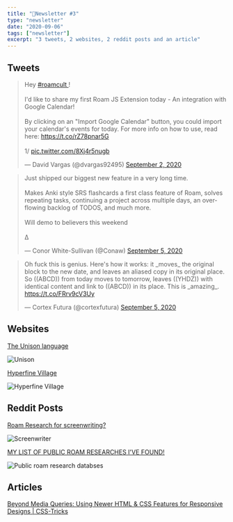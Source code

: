 ```yaml
---
title: "📧Newsletter #3"
type: "newsletter"
date: "2020-09-06"
tags: ["newsletter"]
excerpt: "3 tweets, 2 websites, 2 reddit posts and an article"
---
```


## Tweets

<blockquote class="twitter-tweet">
  <p lang="en" dir="ltr">
    Hey
    <a href="https://twitter.com/hashtag/roamcult?src=hash&amp;ref_src=twsrc%5Etfw">
      #roamcult
    </a>
    !<br />
    <br />
    I&#39;d like to share my first Roam JS Extension today - An integration with
    Google Calendar!
    <br />
    <br />
    By clicking on an &quot;Import Google Calendar&quot; button, you could import
    your calendar&#39;s events for today. For more info on how to use, read here:
    <a href="https://t.co/rZ78pnar5G">https://t.co/rZ78pnar5G</a>
    <br />
    <br />
    1/ <a href="https://t.co/8Xj4r5nugb">pic.twitter.com/8Xj4r5nugb</a>
  </p>
  &mdash; David Vargas (@dvargas92495)
  <a href="https://twitter.com/dvargas92495/status/1301175953897467905?ref_src=twsrc%5Etfw">
    September 2, 2020
  </a>
</blockquote>

<blockquote class="twitter-tweet">
  <p lang="en" dir="ltr">
    Just shipped our biggest new feature in a very long time.
    <br />
    <br />
    Makes Anki style SRS flashcards a first class feature of Roam, solves repeating
    tasks, continuing a project across multiple days, an overflowing backlog of TODOS,
    and much more.
    <br />
    <br />
    Will demo to believers this weekend
    <br />
    <br />∆
  </p>
  &mdash; Conor White-Sullivan (@Conaw) <a href="https://twitter.com/Conaw/status/1302217025167585280?ref_src=twsrc%5Etfw">
    September 5, 2020
  </a>
</blockquote>

<blockquote class="twitter-tweet">
  <p lang="en" dir="ltr">
    Oh fuck this is genius. Here&#39;s how it works: it _moves_ the original
    block to the new date, and leaves an aliased copy in its original place. So
    ((ABCD)) from today moves to tomorrow, leaves ((YHDZ)) with identical
    content and link to ((ABCD)) in its place. This is _amazing_.
    <a href="https://t.co/FRrv9cV3Uy">https://t.co/FRrv9cV3Uy</a>
  </p>
  &mdash; Cortex Futura (@cortexfutura) <a href="https://twitter.com/cortexfutura/status/1302228722028867584?ref_src=twsrc%5Etfw">September 5, 2020</a>
</blockquote>

## Websites

[The Unison language](https://www.unisonweb.org/)

![Unison](../images/unison-site.png)

[Hyperfine Village](https://roamresearch.com/#/app/hyperfinelabs/page/TYt89wtA7)

![Hyperfine Village](../images/Hyperfine.png)

## Reddit Posts

[Roam Research for screenwriting?](https://www.reddit.com/r/RoamResearch/comments/igydmn/roam_research_for_screenwriting_proof_of_concept/?utm_medium=android_app&utm_source=share)

![Screenwriter](../images/Screenwriter.png)

[MY LIST OF PUBLIC ROAM RESEARCHES I&#39;VE FOUND!](https://www.reddit.com/r/RoamResearch/comments/imq9qn/my_list_of_public_roam_researches_ive_found/?utm_medium=android_app&utm_source=share)

![Public roam research databses](../images/List-roam-public.png)

## Articles

[Beyond Media Queries: Using Newer HTML &amp; CSS Features for Responsive
Designs | CSS-Tricks](https://css-tricks.com/beyond-media-queries-using-newer-html-css-features-for-responsive-designs/)
